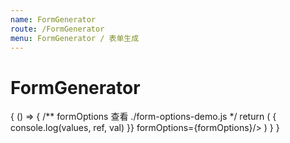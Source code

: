 ```yaml
---
name: FormGenerator
route: /FormGenerator
menu: FormGenerator / 表单生成
---
```




# FormGenerator

<PropsTable of={FormGenerator} />

<Playground>
  {
    () => {
      /** formOptions 查看 ./form-options-demo.js */
      return (
        <FormGenerator
          onChange={(values, ref, val) => {
            console.log(values, ref, val)
          }}
          formOptions={formOptions}/>
      )
    }
  }
</Playground>

<FormOptionsDesc />